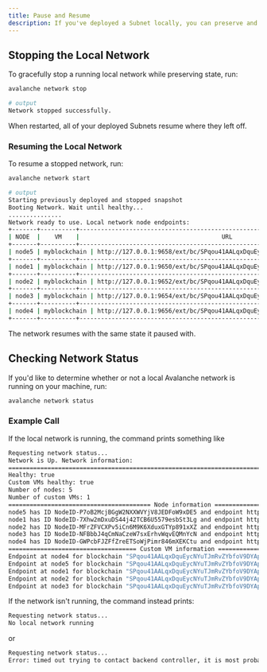 ```yaml
---
title: Pause and Resume
description: If you've deployed a Subnet locally, you can preserve and restore the state of your deployed Subnets.
---
```


Stopping the Local Network[​](#stopping-the-local-network "Direct link to heading")
-----------------------------------------------------------------------------------

To gracefully stop a running local network while preserving state, run:

```bash
avalanche network stop

# output
Network stopped successfully.
```

When restarted, all of your deployed Subnets resume where they left off.

### Resuming the Local Network[​](#resuming-the-local-network "Direct link to heading")

To resume a stopped network, run:

```bash
avalanche network start

# output
Starting previously deployed and stopped snapshot
Booting Network. Wait until healthy...
...............
Network ready to use. Local network node endpoints:
+-------+----------+------------------------------------------------------------------------------------+
| NODE  |    VM    |                                        URL                                         |
+-------+----------+------------------------------------------------------------------------------------+
| node5 | myblockchain | http://127.0.0.1:9658/ext/bc/SPqou41AALqxDquEycNYuTJmRvZYbfoV9DYApDJVXKXuwVFPz/rpc |
+-------+----------+------------------------------------------------------------------------------------+
| node1 | myblockchain | http://127.0.0.1:9650/ext/bc/SPqou41AALqxDquEycNYuTJmRvZYbfoV9DYApDJVXKXuwVFPz/rpc |
+-------+----------+------------------------------------------------------------------------------------+
| node2 | myblockchain | http://127.0.0.1:9652/ext/bc/SPqou41AALqxDquEycNYuTJmRvZYbfoV9DYApDJVXKXuwVFPz/rpc |
+-------+----------+------------------------------------------------------------------------------------+
| node3 | myblockchain | http://127.0.0.1:9654/ext/bc/SPqou41AALqxDquEycNYuTJmRvZYbfoV9DYApDJVXKXuwVFPz/rpc |
+-------+----------+------------------------------------------------------------------------------------+
| node4 | myblockchain | http://127.0.0.1:9656/ext/bc/SPqou41AALqxDquEycNYuTJmRvZYbfoV9DYApDJVXKXuwVFPz/rpc |
+-------+----------+------------------------------------------------------------------------------------+
```

The network resumes with the same state it paused with.

Checking Network Status[​](#checking-network-status "Direct link to heading")
-----------------------------------------------------------------------------

If you'd like to determine whether or not a local Avalanche network is running on your machine, run:

```bash
avalanche network status
```

### Example Call[​](#example-call "Direct link to heading")

If the local network is running, the command prints something like

```bash
Requesting network status...
Network is Up. Network information:
==================================================================================================
Healthy: true
Custom VMs healthy: true
Number of nodes: 5
Number of custom VMs: 1
======================================== Node information ========================================
node5 has ID NodeID-P7oB2McjBGgW2NXXWVYjV8JEDFoW9xDE5 and endpoint http://127.0.0.1:9658:
node1 has ID NodeID-7Xhw2mDxuDS44j42TCB6U5579esbSt3Lg and endpoint http://127.0.0.1:9650:
node2 has ID NodeID-MFrZFVCXPv5iCn6M9K6XduxGTYp891xXZ and endpoint http://127.0.0.1:9652:
node3 has ID NodeID-NFBbbJ4qCmNaCzeW7sxErhvWqvEQMnYcN and endpoint http://127.0.0.1:9654:
node4 has ID NodeID-GWPcbFJZFfZreETSoWjPimr846mXEKCtu and endpoint http://127.0.0.1:9656:
==================================== Custom VM information =======================================
Endpoint at node4 for blockchain "SPqou41AALqxDquEycNYuTJmRvZYbfoV9DYApDJVXKXuwVFPz": http://127.0.0.1:9656/ext/bc/SPqou41AALqxDquEycNYuTJmRvZYbfoV9DYApDJVXKXuwVFPz/rpc
Endpoint at node5 for blockchain "SPqou41AALqxDquEycNYuTJmRvZYbfoV9DYApDJVXKXuwVFPz": http://127.0.0.1:9658/ext/bc/SPqou41AALqxDquEycNYuTJmRvZYbfoV9DYApDJVXKXuwVFPz/rpc
Endpoint at node1 for blockchain "SPqou41AALqxDquEycNYuTJmRvZYbfoV9DYApDJVXKXuwVFPz": http://127.0.0.1:9650/ext/bc/SPqou41AALqxDquEycNYuTJmRvZYbfoV9DYApDJVXKXuwVFPz/rpc
Endpoint at node2 for blockchain "SPqou41AALqxDquEycNYuTJmRvZYbfoV9DYApDJVXKXuwVFPz": http://127.0.0.1:9652/ext/bc/SPqou41AALqxDquEycNYuTJmRvZYbfoV9DYApDJVXKXuwVFPz/rpc
Endpoint at node3 for blockchain "SPqou41AALqxDquEycNYuTJmRvZYbfoV9DYApDJVXKXuwVFPz": http://127.0.0.1:9654/ext/bc/SPqou41AALqxDquEycNYuTJmRvZYbfoV9DYApDJVXKXuwVFPz/rpc
```

If the network isn't running, the command instead prints:

```bash
Requesting network status...
No local network running
```

or

```bash
Requesting network status...
Error: timed out trying to contact backend controller, it is most probably not running
```
